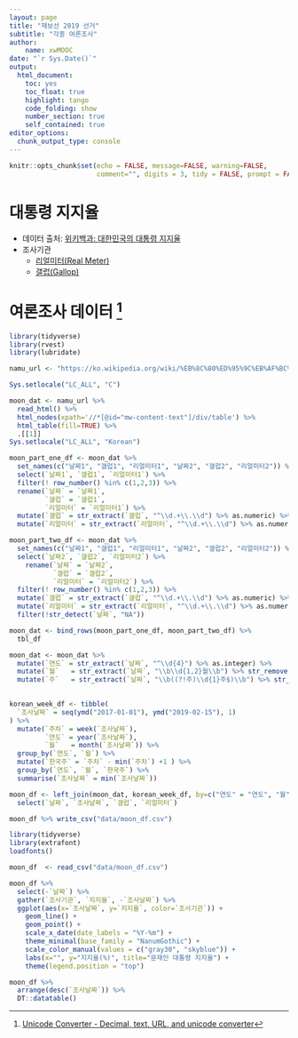```yaml
---
layout: page
title: "재보선 2019 선거"
subtitle: "각종 여론조사"
author:
    name: xwMOOC
date: "`r Sys.Date()`"
output:
  html_document: 
    toc: yes
    toc_float: true
    highlight: tango
    code_folding: show
    number_section: true
    self_contained: true
editor_options: 
  chunk_output_type: console
---
```


```r
knitr::opts_chunk$set(echo = FALSE, message=FALSE, warning=FALSE,
                      comment="", digits = 3, tidy = FALSE, prompt = FALSE, fig.align = 'center')

```

# 대통령 지지율 {#president-approval}

- 데이터 출처: [위키백과: 대한민국의 대통령 지지율](https://ko.wikipedia.org/wiki/대한민국의_대통령_지지율)
- 조사기관
    - [리얼미터(Real Meter)](http://www.realmeter.net/)
    - [갤럽(Gallop)](http://www.gallup.co.kr/)

# 여론조사 데이터 [^unicode-converter] {#namu-survey-data}

[^unicode-converter]: [Unicode Converter - Decimal, text, URL, and unicode converter](https://www.branah.com/unicode-converter)

```r
library(tidyverse)
library(rvest)
library(lubridate)

namu_url <- "https://ko.wikipedia.org/wiki/%EB%8C%80%ED%95%9C%EB%AF%BC%EA%B5%AD%EC%9D%98_%EB%8C%80%ED%86%B5%EB%A0%B9_%EC%A7%80%EC%A7%80%EC%9C%A8"

Sys.setlocale("LC_ALL", "C")

moon_dat <- namu_url %>% 
  read_html() %>% 
  html_nodes(xpath='//*[@id="mw-content-text"]/div/table') %>%
  html_table(fill=TRUE) %>% 
  .[[1]]
Sys.setlocale("LC_ALL", "Korean")

moon_part_one_df <- moon_dat %>%
  set_names(c("날짜1", "갤럽1", "리얼미터1", "날짜2", "갤럽2", "리얼미터2")) %>% 
  select(`날짜1`, `갤럽1`, `리얼미터1`) %>% 
  filter(! row_number() %in% c(1,2,3)) %>% 
  rename(`날짜` = `날짜1`,
         `갤럽` = `갤럽1`,
         `리얼미터` = `리얼미터1`) %>% 
  mutate(`갤럽` = str_extract(`갤럽`, "^\\d.+\\.\\d") %>% as.numeric) %>% 
  mutate(`리얼미터` = str_extract(`리얼미터`, "^\\d.+\\.\\d") %>% as.numeric)

moon_part_two_df <- moon_dat %>%
  set_names(c("날짜1", "갤럽1", "리얼미터1", "날짜2", "갤럽2", "리얼미터2")) %>% 
  select(`날짜2`, `갤럽2`, `리얼미터2`) %>% 
    rename(`날짜` = `날짜2`,
           `갤럽` = `갤럽2`,
           `리얼미터` = `리얼미터2`) %>% 
  filter(! row_number() %in% c(1,2,3)) %>% 
  mutate(`갤럽` = str_extract(`갤럽`, "^\\d.+\\.\\d") %>% as.numeric) %>% 
  mutate(`리얼미터` = str_extract(`리얼미터`, "^\\d.+\\.\\d") %>% as.numeric) %>% 
  filter(!str_detect(`날짜`, "NA"))

moon_dat <- bind_rows(moon_part_one_df, moon_part_two_df) %>% 
  tbl_df

moon_dat <- moon_dat %>% 
  mutate(`연도` = str_extract(`날짜`, "^\\d{4}") %>% as.integer) %>% 
  mutate(`월`   = str_extract(`날짜`, "\\b\\d{1,2}월\\b") %>% str_remove(., "월") %>% as.integer) %>% 
  mutate(`주`   = str_extract(`날짜`, "\\b((?!주)\\d{1}주$)\\b") %>% str_remove(., "주") %>% as.integer) 
  

korean_week_df <- tibble(
  `조사날짜` = seq(ymd("2017-01-01"), ymd("2019-02-15"), 1)
) %>% 
  mutate(`주차` = week(`조사날짜`),
         `연도` = year(`조사날짜`),
         `월`   = month(`조사날짜`)) %>% 
  group_by(`연도`, `월`) %>% 
  mutate(`한국주` = `주차` - min(`주차`) +1 ) %>% 
  group_by(`연도`, `월`, `한국주`) %>% 
  summarise(`조사날짜` = min(`조사날짜`))

moon_df <- left_join(moon_dat, korean_week_df, by=c("연도" = "연도", "월"="월", "주"="한국주")) %>% 
  select(`날짜`, `조사날짜`, `갤럽`, `리얼미터`)

moon_df %>% write_csv("data/moon_df.csv")

```


```r
library(tidyverse)
library(extrafont)
loadfonts()

moon_df  <- read_csv("data/moon_df.csv")

moon_df %>% 
  select(-`날짜`) %>% 
  gather(`조사기관`, `지지율`, -`조사날짜`) %>% 
  ggplot(aes(x=`조사날짜`, y=`지지율`, color=`조사기관`)) +
    geom_line() +
    geom_point() +
    scale_x_date(date_labels = "%Y-%m") +
    theme_minimal(base_family = "NanumGothic") +
    scale_color_manual(values = c("gray30", "skyblue")) +
    labs(x="", y="지지율(%)", title="문재인 대통령 지지율") +
    theme(legend.position = "top")

moon_df %>% 
  arrange(desc(`조사날짜`)) %>% 
  DT::datatable()

```